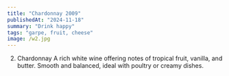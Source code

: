 ```yaml
---
title: "Chardonnay 2009"
publishedAt: "2024-11-18"
summary: "Drink happy"
tags: "garpe, fruit, cheese"
image: /w2.jpg
---
```




2. Chardonnay
A rich white wine offering notes of tropical fruit, vanilla, and butter. Smooth and balanced, ideal with poultry or creamy dishes.

